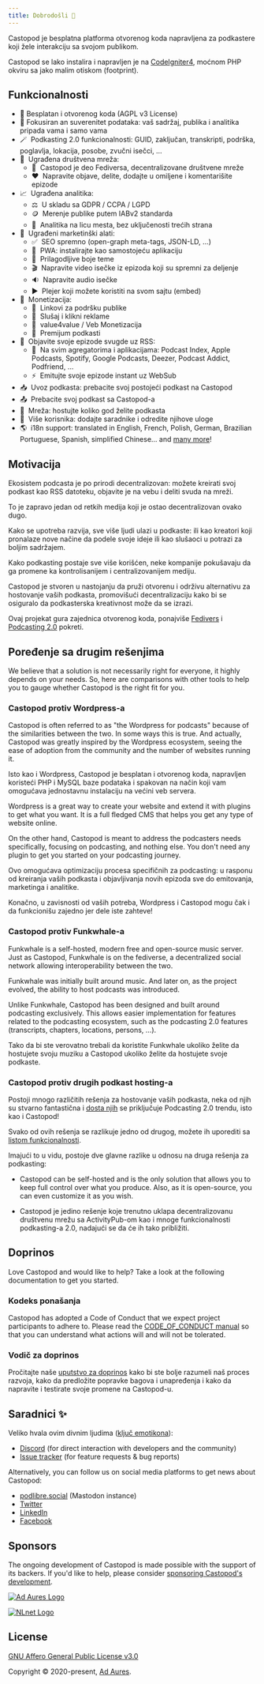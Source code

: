 ```yaml
---
title: Dobrodošli 👋
---
```



Castopod je besplatna platforma otvorenog koda napravljena za podkastere koji
žele interakciju sa svojom publikom.

Castopod se lako instalira i napravljen je na
[CodeIgniter4](https://codeigniter.com/), moćnom PHP okviru sa jako malim
otiskom (footprint).

<LinkCard title="Instaliraj" href="./getting-started/install" />

## Funkcionalnosti

- 🌱 Besplatan i otvorenog koda (AGPL v3 License)
- 🔐 Fokusiran an suverenitet podataka: vaš sadržaj, publika i analitika pripada
  vama i samo vama
- 🪄  Podkasting 2.0 funkcionalnosti: GUID, zaključan, transkripti, podrška,
  poglavlja, lokacija, posobe, zvučni isečci, …
- 💬  Ugrađena društvena mreža:
  - 🚀  Castopod je deo Fediversa, decentralizovane društvene mreže
  - ❤️  Napravite objave, delite, dodajte u omiljene i komentarišite epizode
- 📈  Ugrađena analitika:
  - ⚖️  U skladu sa GDPR / CCPA / LGPD
  - 🪙  Merenje publike putem IABv2 standarda
  - 🏡  Analitika na licu mesta, bez uključenosti trećih strana
- 📢  Ugrađeni marketinški alati:
  - ✅  SEO spremno (open-graph meta-tags, JSON-LD, …)
  - 📱  PWA: instalirajte kao samostojeću aplikaciju
  - 🎨  Prilagodljive boje teme
  - 🎬  Napravite video isečke iz epizoda koji su spremni za deljenje
  - 🔉  Napravite audio isečke
  - ▶️  Plejer koji možete koristiti na svom sajtu (embed)
- 💸  Monetizacija:
  - 🔗  Linkovi za podršku publike
  - 📲  Slušaj i klikni reklame
  - 🤝  value4value / Veb Monetizacija
  - 💎  Premijum podkasti
- 📡  Objavite svoje epizode svugde uz RSS:
  - 📱  Na svim agregatorima i aplikacijama: Podcast Index, Apple Podcasts,
    Spotify, Google Podcasts, Deezer, Podcast Addict, Podfriend, …
  - ⚡  Emitujte svoje epizode instant uz WebSub
- 📥  Uvoz podkasta: prebacite svoj postojeći podkast na Castopod
- 📤  Prebacite svoj podkast sa Castopod-a
- 🔀  Mreža: hostujte koliko god želite podkasta
- 👥  Više korisnika: dodajte saradnike i odredite njihove uloge
- 🌎  i18n support: translated in English, French, Polish, German, Brazilian
  Portuguese, Spanish, simplified Chinese… and
  [many more](https://translate.castopod.org)!

## Motivacija

Ekosistem podcasta je po prirodi decentralizovan: možete kreirati svoj podkast
kao RSS datoteku, objavite je na vebu i deliti svuda na mreži.

To je zapravo jedan od retkih medija koji je ostao decentralizovan ovako dugo.

Kako se upotreba razvija, sve više ljudi ulazi u podkaste: ili kao kreatori koji
pronalaze nove načine da podele svoje ideje ili kao slušaoci u potrazi za boljim
sadržajem.

Kako podkasting postaje sve više korišćen, neke kompanije pokušavaju da ga
promene ka kontrolisanijem i centralizovanijem mediju.

Castopod je stvoren u nastojanju da pruži otvorenu i održivu alternativu za
hostovanje vaših podkasta, promovišući decentralizaciju kako bi se osiguralo da
podkasterska kreativnost može da se izrazi.

Ovaj projekat gura zajednica otvorenog koda, ponajviše
[Fedivers](https://fediverse.party/en/fediverse/) i
[Podcasting 2.0](https://podcastindex.org/) pokreti.

## Poređenje sa drugim rešenjima

We believe that a solution is not necessarily right for everyone, it highly
depends on your needs. So, here are comparisons with other tools to help you to
gauge whether Castopod is the right fit for you.

### Castopod protiv Wordpress-a

Castopod is often referred to as "the Wordpress for podcasts" because of the
similarities between the two. In some ways this is true. And actually, Castopod
was greatly inspired by the Wordpress ecosystem, seeing the ease of adoption
from the community and the number of websites running it.

Isto kao i Wordpress, Castopod je besplatan i otvorenog koda, napravljen
koristeći PHP i MySQL baze podataka i spakovan na način koji vam omogućava
jednostavnu instalaciju na većini veb servera.

Wordpress is a great way to create your website and extend it with plugins to
get what you want. It is a full fledged CMS that helps you get any type of
website online.

On the other hand, Castopod is meant to address the podcasters needs
specifically, focusing on podcasting, and nothing else. You don't need any
plugin to get you started on your podcasting journey.

Ovo omogućava optimizaciju procesa specifičnih za podcasting: u rasponu od
kreiranja vaših podkasta i objavljivanja novih epizoda sve do emitovanja,
marketinga i analitike.

Konačno, u zavisnosti od vaših potreba, Wordpress i Castopod mogu čak i da
funkcionišu zajedno jer dele iste zahteve!

### Castopod protiv Funkwhale-a

Funkwhale is a self-hosted, modern free and open-source music server. Just as
Castopod, Funkwhale is on the fediverse, a decentralized social network allowing
interoperability between the two.

Funkwhale was initially built around music. And later on, as the project
evolved, the ability to host podcasts was introduced.

Unlike Funkwhale, Castopod has been designed and built around podcasting
exclusively. This allows easier implementation for features related to the
podcasting ecosystem, such as the podcasting 2.0 features (transcripts,
chapters, locations, persons, …).

Tako da bi ste verovatno trebali da koristite Funkwhale ukoliko želite da
hostujete svoju muziku a Castopod ukoliko želite da hostujete svoje podkaste.

### Castopod protiv drugih podkast hosting-a

Postoji mnogo različitih rešenja za hostovanje vaših podkasta, neka od njih su
stvarno fantastična i [ dosta njih](https://podcastindex.org/apps) se
priključuje Podcasting 2.0 trendu, isto kao i Castopod!

Svako od ovih rešenja se razlikuje jedno od drugog, možete ih uporediti sa
[listom funkcionalnosti](#features).

Imajući to u vidu, postoje dve glavne razlike u odnosu na druga rešenja za
podkasting:

- Castopod can be self-hosted and is the only solution that allows you to keep
  full control over what you produce. Also, as it is open-source, you can even
  customize it as you wish.

- Castopod je jedino rešenje koje trenutno uklapa decentralizovanu društvenu
  mrežu sa ActivityPub-om kao i mnoge funkcionalnosti podkasting-a 2.0, nadajući
  se da će ih tako približiti.

## Doprinos

Love Castopod and would like to help? Take a look at the following documentation
to get you started.

### Kodeks ponašanja

Castopod has adopted a Code of Conduct that we expect project participants to
adhere to. Please read the
[CODE_OF_CONDUCT manual](https://code.castopod.org/adaures/castopod/-/blob/beta/CODE_OF_CONDUCT.md)
so that you can understand what actions will and will not be tolerated.

### Vodič za doprinos

Pročitajte naše [uputstvo za doprinos](../contributing/guidelines.md) kako bi
ste bolje razumeli naš proces razvoja, kako da predložite popravke bagova i
unapređenja i kako da napravite i testirate svoje promene na Castopod-u.

## Saradnici ✨

Veliko hvala ovim divnim ljudima
([ključ emotikona](https://allcontributors.org/docs/en/emoji-key)):

- [Discord](https://castopod.org/discord) (for direct interaction with
  developers and the community)
- [Issue tracker](https://code.castopod.org/adaures/castopod/-/issues) (for
  feature requests & bug reports)

Alternatively, you can follow us on social media platforms to get news about
Castopod:

- [podlibre.social](https://podlibre.social/@Castopod) (Mastodon instance)
- [Twitter](https://twitter.com/castopod)
- [LinkedIn](https://linkedin.com/company/castopod)
- [Facebook](https://www.facebook.com/castopod)

## Sponsors

The ongoing development of Castopod is made possible with the support of its
backers. If you'd like to help, please consider
[sponsoring Castopod's development](https://opencollective.com/castopod/contribute).

[![Ad Aures Logo](../../../assets/images/sponsors/adaures.svg)](https://adaures.com/)

[![NLnet Logo](../../../assets/images/sponsors/nlnet.svg)](https://nlnet.nl/)

## License

[GNU Affero General Public License v3.0](https://choosealicense.com/licenses/agpl-3.0/)

Copyright © 2020-present, [Ad Aures](https://adaures.com/).
